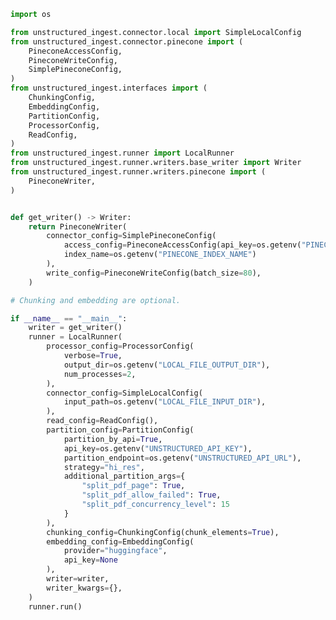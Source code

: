 ```python Python Ingest v1
import os

from unstructured_ingest.connector.local import SimpleLocalConfig
from unstructured_ingest.connector.pinecone import (
    PineconeAccessConfig,
    PineconeWriteConfig,
    SimplePineconeConfig,
)
from unstructured_ingest.interfaces import (
    ChunkingConfig,
    EmbeddingConfig,
    PartitionConfig,
    ProcessorConfig,
    ReadConfig,
)
from unstructured_ingest.runner import LocalRunner
from unstructured_ingest.runner.writers.base_writer import Writer
from unstructured_ingest.runner.writers.pinecone import (
    PineconeWriter,
)


def get_writer() -> Writer:
    return PineconeWriter(
        connector_config=SimplePineconeConfig(
            access_config=PineconeAccessConfig(api_key=os.getenv("PINECONE_API_KEY")),
            index_name=os.getenv("PINECONE_INDEX_NAME")
        ),
        write_config=PineconeWriteConfig(batch_size=80),
    )

# Chunking and embedding are optional.

if __name__ == "__main__":
    writer = get_writer()
    runner = LocalRunner(
        processor_config=ProcessorConfig(
            verbose=True,
            output_dir=os.getenv("LOCAL_FILE_OUTPUT_DIR"),
            num_processes=2,
        ),
        connector_config=SimpleLocalConfig(
            input_path=os.getenv("LOCAL_FILE_INPUT_DIR"),
        ),
        read_config=ReadConfig(),
        partition_config=PartitionConfig(
            partition_by_api=True,
            api_key=os.getenv("UNSTRUCTURED_API_KEY"),
            partition_endpoint=os.getenv("UNSTRUCTURED_API_URL"),
            strategy="hi_res",
            additional_partition_args={
                "split_pdf_page": True,
                "split_pdf_allow_failed": True,
                "split_pdf_concurrency_level": 15
            }
        ),
        chunking_config=ChunkingConfig(chunk_elements=True),
        embedding_config=EmbeddingConfig(
            provider="huggingface",
            api_key=None
        ),
        writer=writer,
        writer_kwargs={},
    )
    runner.run()
```
